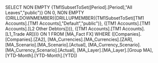 SELECT NON EMPTY {TM1SubsetToSet([Period].[Period],"All Leaves","public")} ON 0, NON EMPTY {DRILLDOWNMEMBER({DRILLUPMEMBER({TM1SubsetToSet([TM1 Accounts].[TM1 Accounts],"Default","public")}, {[TM1 Accounts].[TM1 Accounts].[L2 Other Debtors]})}, {[TM1 Accounts].[TM1 Accounts].[L1_Trade AR]})} ON 1 FROM [MA_Fact FX] WHERE ([Companies].[Companies].[ZA2], [MA_Currencies].[MA_Currencies].[ZAR], [MA_Scenario].[MA_Scenario].[Actual], [MA_Currency_Scenario].[MA_Currency_Scenario].[Actual], [MA_Layer].[MA_Layer].[Group MA], [YTD-Month].[YTD-Month].[YTD])